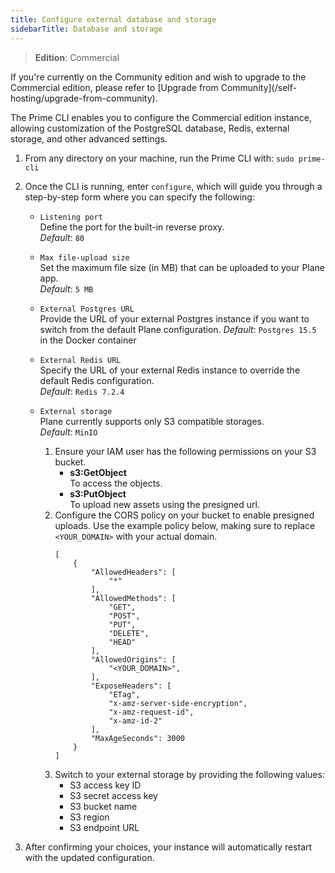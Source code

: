 ```yaml
---
title: Configure external database and storage
sidebarTitle: Database and storage
---
```


> **Edition**: Commercial

<Tip>
If you're currently on the Community edition and wish to upgrade to the Commercial edition, please refer to [Upgrade from Community](/self-hosting/upgrade-from-community).
</Tip>

The Prime CLI enables you to configure the Commercial edition instance, allowing customization of the PostgreSQL database, Redis, external storage, and other advanced settings.

1. From any directory on your machine, run the Prime CLI with:
    ```sudo prime-cli``` 

2. Once the CLI is running, enter `configure`, which will guide you through a step-by-step form where you can specify the following:
    
    - `Listening port`  
        Define the port for the built-in reverse proxy.  
        *Default*: `80`

    - `Max file-upload size`  
        Set the maximum file size (in MB) that can be uploaded to your Plane app.  
        *Default*: `5 MB`

    - `External Postgres URL`  
        Provide the URL of your external Postgres instance if you want to switch from the default Plane configuration.
        *Default*: `Postgres 15.5` in the Docker container

    - `External Redis URL`  
        Specify the URL of your external Redis instance to override the default Redis configuration.  
        *Default*: `Redis 7.2.4`

    - `External storage`   
       Plane currently supports only S3 compatible storages.  
       *Default*: `MinIO` 

       1. Ensure your IAM user has the following permissions on your S3 bucket.
            - **s3:GetObject**  
            To access the objects.
            - **s3:PutObject**  
            To upload new assets using the presigned url. 
        2. Configure the CORS policy on your bucket to enable presigned uploads. Use the example policy below, making sure to replace `<YOUR_DOMAIN>` with your actual domain.
            ```
            [
                {
                    "AllowedHeaders": [
                        "*"
                    ],
                    "AllowedMethods": [
                        "GET",
                        "POST",
                        "PUT",
                        "DELETE",
                        "HEAD"
                    ],
                    "AllowedOrigins": [
                        "<YOUR_DOMAIN>",
                    ],
                    "ExposeHeaders": [
                        "ETag",
                        "x-amz-server-side-encryption",
                        "x-amz-request-id",
                        "x-amz-id-2"
                    ],
                    "MaxAgeSeconds": 3000
                }
            ]
            ```
        3. Switch to your external storage by providing the following values:
            - S3 access key ID 
            - S3 secret access key
            - S3 bucket name
            - S3 region 
            - S3 endpoint URL

3. After confirming your choices, your instance will automatically restart with the updated configuration.

